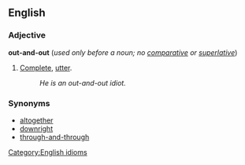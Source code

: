 ==English==
===Adjective===
'''out-and-out''' (''used only before a noun; no [[comparative]] or [[superlative]]'')

#[[Complete]], [[utter]].
#:''He is an out-and-out idiot.''


===Synonyms===
*[[altogether]]
*[[downright]]
*[[through-and-through]]

[[Category:English idioms]]